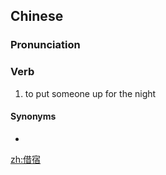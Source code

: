 ==Chinese==
{{zh-forms}}

===Pronunciation===
{{zh-pron
|m=jièsù
|c=ze3 suk1
|cat=v
}}

===Verb===
{{zh-verb}}

# to put someone up for the night

====Synonyms====
* {{zh-l|借住}}

[[zh:借宿]]